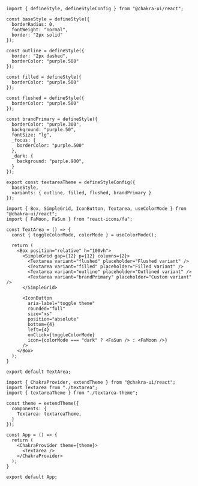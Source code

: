 <SandpackEditor>

```tsx textarea-theme.tsx
import { defineStyle, defineStyleConfig } from "@chakra-ui/react";

const baseStyle = defineStyle({
  borderRadius: 0,
  fontWeight: "normal",
  border: "2px solid"
});

const outline = defineStyle({
  border: "2px dashed",
  borderColor: "purple.500"
});

const filled = defineStyle({
  borderColor: "purple.500"
});

const flushed = defineStyle({
  borderColor: "purple.500"
});

const brandPrimary = defineStyle({
  borderColor: "purple.300",
  background: "purple.50",
  fontSize: "lg",
  _focus: {
    borderColor: "purple.500"
  },
  _dark: {
    background: "purple.900",
  }
});
  
export const textareaTheme = defineStyleConfig({
  baseStyle,
  variants: { outline, filled, flushed, brandPrimary }
});
```

``` tsx textarea.tsx
import { Box, SimpleGrid, IconButton, Textarea, useColorMode } from "@chakra-ui/react";
import { FaMoon, FaSun } from "react-icons/fa";

const TextArea = () => {
  const { toggleColorMode, colorMode } = useColorMode();

  return (
    <Box position="relative" h="100vh">
      <SimpleGrid gap={12} p={12} columns={2}>
        <Textarea variant="flushed" placeholder="Flushed variant" />
        <Textarea variant="filled" placeholder="Filled variant" />
        <Textarea variant="outline" placeholder="Outlined variant" />
        <Textarea variant="brandPrimary" placeholder="Custom variant" />
      </SimpleGrid>

      <IconButton
        aria-label="toggle theme"
        rounded="full"
        size="xs"
        position="absolute"
        bottom={4}
        left={4}
        onClick={toggleColorMode}
        icon={colorMode === "dark" ? <FaSun /> : <FaMoon />}
      />
    </Box>
  );
}

export default TextArea;
```

```tsx App.tsx
import { ChakraProvider, extendTheme } from "@chakra-ui/react";
import Textarea from "./textarea";
import { textareaTheme } from "./textarea-theme";

const theme = extendTheme({
  components: {
    Textarea: textareaTheme,
  }
});

const App = () => {
  return (
    <ChakraProvider theme={theme}>
      <Textarea />
    </ChakraProvider>
  );
}

export default App;
```

</SandpackEditor>